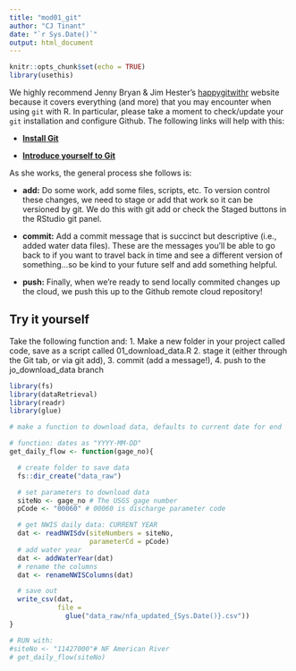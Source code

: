 ```yaml
---
title: "mod01_git"
author: "CJ Tinant"
date: "`r Sys.Date()`"
output: html_document
---
```


```r
knitr::opts_chunk$set(echo = TRUE)
library(usethis)

```

We highly recommend Jenny Bryan & Jim Hester’s [happygitwithr](https://happygitwithr.com) website because it covers everything (and more) that you may encounter when using `git` with R. In particular, please take a moment to check/update your `git` installation and configure Github. The following links will help with this:

-   [**Install Git**](https://happygitwithr.com/install-git.html)

-   [**Introduce yourself to Git**](https://happygitwithr.com/hello-git.html)


As she works, the general process she follows is:

- **add:** Do some work, add some files, scripts, etc. To version control these changes, we need to stage or add that work so it can be versioned by git. We do this with git add <my_file> or check the Staged buttons in the RStudio git panel.

- **commit:** Add a commit message that is succinct but descriptive (i.e., added water data files). These are the messages you’ll be able to go back to if you want to travel back in time and see a different version of something…so be kind to your future self and add something helpful.

- **push:** Finally, when we’re ready to send locally commited changes up the cloud, we push this up to the Github remote cloud repository!

## Try it yourself 
Take the following function and:
1. Make a new folder in your project called code, save as a script called 01_download_data.R
2. stage it (either through the Git tab, or via git add),
3. commit (add a message!),
4. push to the jo_download_data branch

```r

library(fs)
library(dataRetrieval)
library(readr)
library(glue)

# make a function to download data, defaults to current date for end

# function: dates as "YYYY-MM-DD"
get_daily_flow <- function(gage_no){

  # create folder to save data
  fs::dir_create("data_raw")

  # set parameters to download data
  siteNo <- gage_no # The USGS gage number
  pCode <- "00060" # 00060 is discharge parameter code

  # get NWIS daily data: CURRENT YEAR
  dat <- readNWISdv(siteNumbers = siteNo,
                    parameterCd = pCode)
  # add water year
  dat <- addWaterYear(dat)
  # rename the columns
  dat <- renameNWISColumns(dat)

  # save out
  write_csv(dat,
            file =
              glue("data_raw/nfa_updated_{Sys.Date()}.csv"))
}

# RUN with:
#siteNo <- "11427000"# NF American River
# get_daily_flow(siteNo)



```

